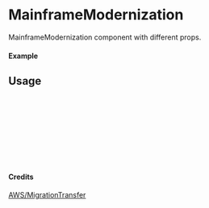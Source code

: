 
<Meta of={MainframeModernization} title="AWS/MigrationTransfer/MainframeModernization" />

# MainframeModernization

MainframeModernization component with different props.

#### Example

<Canvas of={MainframeModernization.Primary} />

## Usage

```ts
import { MainframeModernization } from "yadl-ui";

const Example = () => {
  return (
      <MainframeModernization />
  );
};

export default Example;
```

#### Credits
[AWS/MigrationTransfer](https://aws-icons.com/)
